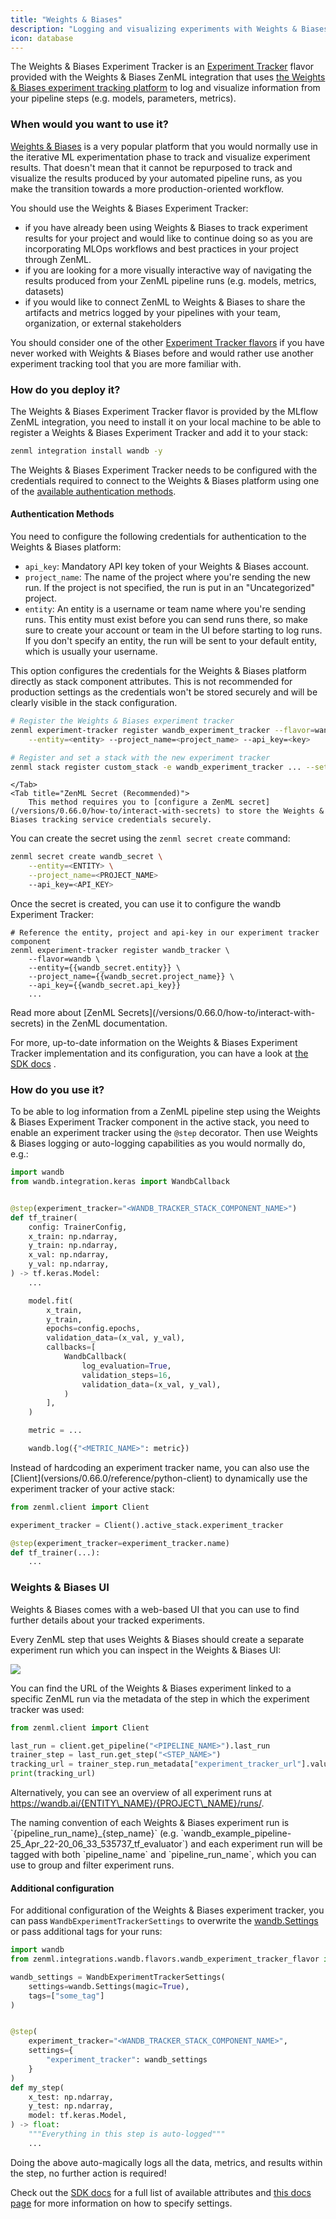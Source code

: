 ```yaml
---
title: "Weights & Biases"
description: "Logging and visualizing experiments with Weights & Biases."
icon: database
---
```


The Weights & Biases Experiment Tracker is an [Experiment Tracker](/versions/0.66.0/stack-components/experiment-trackers) flavor provided with the Weights & Biases ZenML integration that uses [the Weights & Biases experiment tracking platform](https://wandb.ai/site/experiment-tracking) to log and visualize information from your pipeline steps (e.g. models, parameters, metrics).

### When would you want to use it?

[Weights & Biases](https://wandb.ai/site/experiment-tracking) is a very popular platform that you would normally use in the iterative ML experimentation phase to track and visualize experiment results. That doesn't mean that it cannot be repurposed to track and visualize the results produced by your automated pipeline runs, as you make the transition towards a more production-oriented workflow.

You should use the Weights & Biases Experiment Tracker:

* if you have already been using Weights & Biases to track experiment results for your project and would like to continue doing so as you are incorporating MLOps workflows and best practices in your project through ZenML.
* if you are looking for a more visually interactive way of navigating the results produced from your ZenML pipeline runs (e.g. models, metrics, datasets)
* if you would like to connect ZenML to Weights & Biases to share the artifacts and metrics logged by your pipelines with your team, organization, or external stakeholders

You should consider one of the other [Experiment Tracker flavors](/versions/0.66.0/stack-components/experiment-trackers#experiment-tracker-flavors) if you have never worked with Weights & Biases before and would rather use another experiment tracking tool that you are more familiar with.

### How do you deploy it?

The Weights & Biases Experiment Tracker flavor is provided by the MLflow ZenML integration, you need to install it on your local machine to be able to register a Weights & Biases Experiment Tracker and add it to your stack:

```bash
zenml integration install wandb -y
```

The Weights & Biases Experiment Tracker needs to be configured with the credentials required to connect to the Weights & Biases platform using one of the [available authentication methods](/versions/0.66.0/stack-components/experiment-trackers/wandb#authentication-methods).

#### Authentication Methods

You need to configure the following credentials for authentication to the Weights & Biases platform:

* `api_key`: Mandatory API key token of your Weights & Biases account.
* `project_name`: The name of the project where you're sending the new run. If the project is not specified, the run is put in an "Uncategorized" project.
* `entity`: An entity is a username or team name where you're sending runs. This entity must exist before you can send runs there, so make sure to create your account or team in the UI before starting to log runs. If you don't specify an entity, the run will be sent to your default entity, which is usually your username.
<Tabs>
    <Tab title="Basic Authentication">
This option configures the credentials for the Weights & Biases platform directly as stack component attributes.

<Note>
    This is not recommended for production settings as the credentials won't be stored securely and will be clearly visible in the stack configuration.
</Note>


```bash
# Register the Weights & Biases experiment tracker
zenml experiment-tracker register wandb_experiment_tracker --flavor=wandb \
    --entity=<entity> --project_name=<project_name> --api_key=<key>

# Register and set a stack with the new experiment tracker
zenml stack register custom_stack -e wandb_experiment_tracker ... --set
```
    </Tab>
    <Tab title="ZenML Secret (Recommended)">
        This method requires you to [configure a ZenML secret](/versions/0.66.0/how-to/interact-with-secrets) to store the Weights & Biases tracking service credentials securely.

You can create the secret using the `zenml secret create` command:
```bash
zenml secret create wandb_secret \
    --entity=<ENTITY> \
    --project_name=<PROJECT_NAME>
    --api_key=<API_KEY>
```

Once the secret is created, you can use it to configure the wandb Experiment Tracker:

```shell
# Reference the entity, project and api-key in our experiment tracker component
zenml experiment-tracker register wandb_tracker \
    --flavor=wandb \
    --entity={{wandb_secret.entity}} \
    --project_name={{wandb_secret.project_name}} \
    --api_key={{wandb_secret.api_key}}
    ...
```

<Info>
    Read more about [ZenML Secrets](/versions/0.66.0/how-to/interact-with-secrets) in the ZenML documentation.
</Info>
    </Tab>
</Tabs>

For more, up-to-date information on the Weights & Biases Experiment Tracker implementation and its configuration, you can have a look at [the SDK docs](https://sdkdocs.zenml.io/latest/integration%5Fcode%5Fdocs/integrations-wandb/#zenml.integrations.wandb.experiment%5Ftrackers.wandb%5Fexperiment%5Ftracker) .

### How do you use it?

To be able to log information from a ZenML pipeline step using the Weights & Biases Experiment Tracker component in the active stack, you need to enable an experiment tracker using the `@step` decorator. Then use Weights & Biases logging or auto-logging capabilities as you would normally do, e.g.:

```py
import wandb
from wandb.integration.keras import WandbCallback


@step(experiment_tracker="<WANDB_TRACKER_STACK_COMPONENT_NAME>")
def tf_trainer(
    config: TrainerConfig,
    x_train: np.ndarray,
    y_train: np.ndarray,
    x_val: np.ndarray,
    y_val: np.ndarray,
) -> tf.keras.Model:
    ...

    model.fit(
        x_train,
        y_train,
        epochs=config.epochs,
        validation_data=(x_val, y_val),
        callbacks=[
            WandbCallback(
                log_evaluation=True,
                validation_steps=16,
                validation_data=(x_val, y_val),
            )
        ],
    )

    metric = ...

    wandb.log({"<METRIC_NAME>": metric})
```

<Info>
Instead of hardcoding an experiment tracker name, you can also use the [Client](versions/0.66.0/reference/python-client) to dynamically use the experiment tracker of your active stack:

```py
from zenml.client import Client

experiment_tracker = Client().active_stack.experiment_tracker

@step(experiment_tracker=experiment_tracker.name)
def tf_trainer(...):
    ...
```
</Info>

### Weights & Biases UI

Weights & Biases comes with a web-based UI that you can use to find further details about your tracked experiments.

Every ZenML step that uses Weights & Biases should create a separate experiment run which you can inspect in the Weights & Biases UI:

<Frame caption="WandB UI">
  <img src="/_assets/stack-components/stack-components-27.avif"/>
</Frame>

You can find the URL of the Weights & Biases experiment linked to a specific ZenML run via the metadata of the step in which the experiment tracker was used:

```py
from zenml.client import Client

last_run = client.get_pipeline("<PIPELINE_NAME>").last_run
trainer_step = last_run.get_step("<STEP_NAME>")
tracking_url = trainer_step.run_metadata["experiment_tracker_url"].value
print(tracking_url)
```

Alternatively, you can see an overview of all experiment runs at https://wandb.ai/{ENTITY\_NAME}/{PROJECT\_NAME}/runs/.

<Info>
    The naming convention of each Weights & Biases experiment run is `{pipeline_run_name}_{step_name}` (e.g. `wandb_example_pipeline-25_Apr_22-20_06_33_535737_tf_evaluator`) and each experiment run will be tagged with both `pipeline_name` and `pipeline_run_name`, which you can use to group and filter experiment runs.
</Info>

#### Additional configuration

For additional configuration of the Weights & Biases experiment tracker, you can pass `WandbExperimentTrackerSettings` to overwrite the [wandb.Settings](https://github.com/wandb/client/blob/master/wandb/sdk/wandb%5Fsettings.py#L353) or pass additional tags for your runs:

```py
import wandb
from zenml.integrations.wandb.flavors.wandb_experiment_tracker_flavor import WandbExperimentTrackerSettings

wandb_settings = WandbExperimentTrackerSettings(
    settings=wandb.Settings(magic=True),
    tags=["some_tag"]
)


@step(
    experiment_tracker="<WANDB_TRACKER_STACK_COMPONENT_NAME>",
    settings={
        "experiment_tracker": wandb_settings
    }
)
def my_step(
    x_test: np.ndarray,
    y_test: np.ndarray,
    model: tf.keras.Model,
) -> float:
    """Everything in this step is auto-logged"""
    ...
```

Doing the above auto-magically logs all the data, metrics, and results within the step, no further action is required!

Check out the [SDK docs](https://sdkdocs.zenml.io/latest/integration%5Fcode%5Fdocs/integrations-wandb/#zenml.integrations.wandb.flavors.wandb%5Fexperiment%5Ftracker%5Fflavor.WandbExperimentTrackerSettings) for a full list of available attributes and [this docs page](/versions/0.66.0/how-to/use-configuration-files/runtime-configuration) for more information on how to specify settings.
